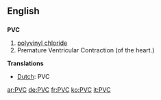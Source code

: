 ==English==
==={{initialism}}===
'''PVC'''

#[[polyvinyl chloride]]
#Premature Ventricular Contraction (of the heart.)
'''Translations'''
*[[Dutch]]: PVC

[[ar:PVC]]
[[de:PVC]]
[[fr:PVC]]
[[ko:PVC]]
[[it:PVC]]